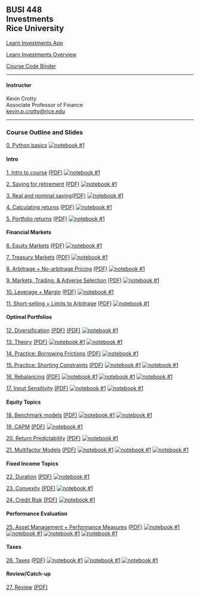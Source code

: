 ## BUSI 448<br>Investments<br>Rice University


[Learn Investments App](https://learn-investments.rice-business.org)

[Learn Investments Overview](./busi448/99_learn_investments.html)

[Course Code Binder](https://mybinder.org/v2/gh/kpcrotty/busi448_binder/HEAD)

<hr>

#### Instructor

Kevin Crotty<br>
Associate Professor of Finance<br>
<a href="mailto:kevin.p.crotty@rice.edu">kevin.p.crotty@rice.edu</a>

<hr>

### Course Outline and Slides

[0. Python basics](./busi448/python_basics.html)  [![notebook #1](https://colab.research.google.com/assets/colab-badge.svg)](https://colab.research.google.com/github/kpcrotty/busi448/blob/main/class_notebooks/00_python_basics.ipynb)

#### Intro

[1. Intro to course](./busi448/01_intro.html) [(PDF)](./busi448/pdfs/01_intro.pdf)  [![notebook #1](https://colab.research.google.com/assets/colab-badge.svg)](https://colab.research.google.com/github/kpcrotty/busi448/blob/main/class_notebooks/01_intro.ipynb)

[2. Saving for retirement](./busi448/02_saving.html) [(PDF)](./busi448/pdfs/02_saving.pdf) [![notebook #1](https://colab.research.google.com/assets/colab-badge.svg)](https://colab.research.google.com/github/kpcrotty/busi448/blob/main/class_notebooks/02_saving.ipynb)

[3. Real and nominal saving](./busi448/03_saving_real_nominal.html)[(PDF)](./busi448/pdfs/03_saving_real_nominal.pdf) [![notebook #1](https://colab.research.google.com/assets/colab-badge.svg)](https://colab.research.google.com/github/kpcrotty/busi448/blob/main/class_notebooks/03_saving_real_nominal.ipynb)

[4. Calculating returns](./busi448/04_returns.html) [(PDF)](./busi448/pdfs/04_returns.pdf)  [![notebook #1](https://colab.research.google.com/assets/colab-badge.svg)](https://colab.research.google.com/github/kpcrotty/busi448/blob/main/class_notebooks/04_returns.ipynb)

[5. Portfolio returns](./busi448/05_returns_portfolios.html) [(PDF)](./busi448/pdfs/05_returns_portfolios.pdf)  [![notebook #1](https://colab.research.google.com/assets/colab-badge.svg)](https://colab.research.google.com/github/kpcrotty/busi448/blob/main/class_notebooks/05_returns_portfolios.ipynb)

#### Financial Markets

[6. Equity Markets](./busi448/06_stocks.html) [(PDF)](./busi448/pdfs/06_stocks.pdf)  [![notebook #1](https://colab.research.google.com/assets/colab-badge.svg)](https://colab.research.google.com/github/kpcrotty/busi448/blob/main/class_notebooks/06_stocks.ipynb)

[7. Treasury Markets](./busi448/07_treasuries.html) [(PDF)](./busi448/pdfs/07_treasuries.pdf)  [![notebook #1](https://colab.research.google.com/assets/colab-badge.svg)](https://colab.research.google.com/github/kpcrotty/busi448/blob/main/class_notebooks/07_treasuries.ipynb)

[8. Arbitrage + No-arbitrage Pricing](./busi448/08_arbitrage.html) [(PDF)](./busi448/pdfs/08_arbitrage.pdf)  [![notebook #1](https://colab.research.google.com/assets/colab-badge.svg)](https://colab.research.google.com/github/kpcrotty/busi448/blob/main/class_notebooks/08_arbitrage.ipynb)

[9. Markets, Trading, & Adverse Selection](./busi448/09_markets.html) [(PDF)](./busi448/pdfs/09_markets.pdf)  [![notebook #1](https://colab.research.google.com/assets/colab-badge.svg)](https://colab.research.google.com/github/kpcrotty/busi448/blob/main/class_notebooks/)
<!-- &nbsp;&nbsp; [(Notes on optimal bidding)](./busi448/asymmetric_info.html)  -->

[10. Leverage + Margin](./busi448/10_leverage.html) [(PDF)](./busi448/pdfs/10_leverage.pdf)  [![notebook #1](https://colab.research.google.com/assets/colab-badge.svg)](https://colab.research.google.com/github/kpcrotty/busi448/blob/main/class_notebooks/10_leverage.ipynb)

[11. Short-selling + Limits to Arbitrage](./busi448/11_shorting.html) [(PDF)](./busi448/pdfs/11_shorting.pdf)  [![notebook #1](https://colab.research.google.com/assets/colab-badge.svg)](https://colab.research.google.com/github/kpcrotty/busi448/blob/main/class_notebooks/11_shorting.ipynb)

#### Optimal Portfolios

[12. Diversification](./busi448/12_diversification.html) [(PDF)](./busi448/pdfs/12_diversification.pdf)  [(PDF)](./busi448/pdfs/01_intro.pdf)  [![notebook #1](https://colab.research.google.com/assets/colab-badge.svg)](https://colab.research.google.com/github/kpcrotty/busi448/blob/main/class_notebooks/12_diversification.ipynb)

[13. Theory](./busi448/13_portfolios_theory.html) [(PDF)](./busi448/pdfs/13_portfolios_theory.pdf)  [![notebook #1](https://colab.research.google.com/assets/colab-badge.svg)](https://colab.research.google.com/github/kpcrotty/busi448/blob/main/class_notebooks/13a_portfolios_theory.ipynb)
[![notebook #1](https://colab.research.google.com/assets/colab-badge.svg)](https://colab.research.google.com/github/kpcrotty/busi448/blob/main/class_notebooks/13b_portfolios_theory.ipynb)

[14. Practice: Borrowing Frictions](./busi448/14_portfolios_borrowing_frictions.html) [(PDF)](./busi448/pdfs/14_portfolios_borrowing_frictions.pdf)  [![notebook #1](https://colab.research.google.com/assets/colab-badge.svg)](https://colab.research.google.com/github/kpcrotty/busi448/blob/main/class_notebooks/14_portfolios_borrowing_frictions.ipynb)

[15. Practice: Shorting Constraints](./busi448/15_portfolios_short_constraints.html) [(PDF)](./busi448/pdfs/15_portfolios_short_constraints.pdf)  [![notebook #1](https://colab.research.google.com/assets/colab-badge.svg)](https://colab.research.google.com/github/kpcrotty/busi448/blob/main/class_notebooks/15a_portfolios_short_constraints.ipynb) [![notebook #1](https://colab.research.google.com/assets/colab-badge.svg)](https://colab.research.google.com/github/kpcrotty/busi448/blob/main/class_notebooks/15b_industry_frontier.ipynb)

[16. Rebalancing](./busi448/16_rebalancing.html) [(PDF)](./busi448/pdfs/16_rebalancing.pdf)  [![notebook #1](https://colab.research.google.com/assets/colab-badge.svg)](https://colab.research.google.com/github/kpcrotty/busi448/blob/main/class_notebooks/16a_risk_aversion.ipynb) [![notebook #1](https://colab.research.google.com/assets/colab-badge.svg)](https://colab.research.google.com/github/kpcrotty/busi448/blob/main/class_notebooks/16b_simulation.ipynb) [![notebook #1](https://colab.research.google.com/assets/colab-badge.svg)](https://colab.research.google.com/github/kpcrotty/busi448/blob/main/class_notebooks/16c_rebalancing.ipynb)

[17. Input Sensitivity](./busi448/17_input_sensitivity.html) [(PDF)](./busi448/pdfs/17_input_sensitivity.pdf)  [![notebook #1](https://colab.research.google.com/assets/colab-badge.svg)](https://colab.research.google.com/github/kpcrotty/busi448/blob/main/class_notebooks/17a_backtest_sbbg.ipynb) [![notebook #1](https://colab.research.google.com/assets/colab-badge.svg)](https://colab.research.google.com/github/kpcrotty/busi448/blob/main/class_notebooks/17b_backtest_industries.ipynb)

#### Equity Topics

[18. Benchmark models](./busi448/18_mkt_model_regression.html) [(PDF)](./busi448/pdfs/18_mkt_model_regression.pdf)  [![notebook #1](https://colab.research.google.com/assets/colab-badge.svg)](https://colab.research.google.com/github/kpcrotty/busi448/blob/main/class_notebooks/18a_mkt_model_regression.ipynb) [![notebook #1](https://colab.research.google.com/assets/colab-badge.svg)](https://colab.research.google.com/github/kpcrotty/busi448/blob/main/class_notebooks/18b_backtest_industries_mkt_model.ipynb)

[19. CAPM](./busi448/19_capm.html) [(PDF)](./busi448/pdfs/19_capm.pdf)  [![notebook #1](https://colab.research.google.com/assets/colab-badge.svg)](https://colab.research.google.com/github/kpcrotty/busi448/blob/main/class_notebooks/19_capm.ipynb)

[20. Return Predictability](./busi448/20_predictability.html) [(PDF)](./busi448/pdfs/20_predictability.pdf)  [![notebook #1](https://colab.research.google.com/assets/colab-badge.svg)](https://colab.research.google.com/github/kpcrotty/busi448/blob/main/class_notebooks/20_predictability.ipynb)

[21. Multifactor Models](./busi448/21_multifactor_models.html) [(PDF)](./busi448/pdfs/21_multifactor_models.pdf)  [![notebook #1](https://colab.research.google.com/assets/colab-badge.svg)](https://colab.research.google.com/github/kpcrotty/busi448/blob/main/class_notebooks/21a_equity_factors.ipynb) [![notebook #1](https://colab.research.google.com/assets/colab-badge.svg)](https://colab.research.google.com/github/kpcrotty/busi448/blob/main/class_notebooks/21b_factor_models_and_exprets.ipynb) [![notebook #1](https://colab.research.google.com/assets/colab-badge.svg)](https://colab.research.google.com/github/kpcrotty/busi448/blob/main/class_notebooks/21c_fama_macbeth_exprets.ipynb)

#### Fixed Income Topics

[22. Duration](./busi448/22_duration.html) [(PDF)](./busi448/pdfs/22_duration.pdf)  [![notebook #1](https://colab.research.google.com/assets/colab-badge.svg)](https://colab.research.google.com/github/kpcrotty/busi448/blob/main/class_notebooks/22_duration.ipynb)

[23. Convexity](./busi448/23_convexity.html) [(PDF)](./busi448/pdfs/23_convexity.pdf)  [![notebook #1](https://colab.research.google.com/assets/colab-badge.svg)](https://colab.research.google.com/github/kpcrotty/busi448/blob/main/class_notebooks/23_convexity.ipynb)

[24. Credit Risk](./busi448/24_credit_risk.html) [(PDF)](./busi448/pdfs/24_credit_risk.pdf)  [![notebook #1](https://colab.research.google.com/assets/colab-badge.svg)](https://colab.research.google.com/github/kpcrotty/busi448/blob/main/class_notebooks/24_credit_risk.ipynb)



#### Performance Evaluation

[25. Asset Management + Performance Measures](./busi448/25_asset_mgt.html) [(PDF)](./busi448/pdfs/25_asset_mgt.pdf)  [![notebook #1](https://colab.research.google.com/assets/colab-badge.svg)](https://colab.research.google.com/github/kpcrotty/busi448/blob/main/class_notebooks/25a_mutual_fund_perfeval.ipynb) [![notebook #1](https://colab.research.google.com/assets/colab-badge.svg)](https://colab.research.google.com/github/kpcrotty/busi448/blob/main/class_notebooks/25b_momentum_etf_perfeval.ipynb) [![notebook #1](https://colab.research.google.com/assets/colab-badge.svg)](https://colab.research.google.com/github/kpcrotty/busi448/blob/main/class_notebooks/25c_attribution_analysis.ipynb) [![notebook #1](https://colab.research.google.com/assets/colab-badge.svg)](https://colab.research.google.com/github/kpcrotty/busi448/blob/main/class_notebooks/25d_market_timing.ipynb)

#### Taxes

[26. Taxes](./busi448/26_tax_advantaged_accts.html) [(PDF)](./busi448/pdfs/26_tax_advantaged_accts.pdf)  [![notebook #1](https://colab.research.google.com/assets/colab-badge.svg)](https://colab.research.google.com/github/kpcrotty/busi448/blob/main/class_notebooks/26a_tax_primer.ipynb) [![notebook #1](https://colab.research.google.com/assets/colab-badge.svg)](https://colab.research.google.com/github/kpcrotty/busi448/blob/main/class_notebooks/26b_tax_advantaged_savings.ipynb) [![notebook #1](https://colab.research.google.com/assets/colab-badge.svg)](https://colab.research.google.com/github/kpcrotty/busi448/blob/main/class_notebooks/26c_mortgage_interest.ipynb)



#### Review/Catch-up

[27. Review](./busi448/27_review.html) [(PDF)](./busi448/pdfs/27_review.pdf) 